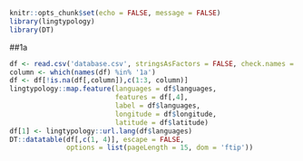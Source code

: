 ```r
knitr::opts_chunk$set(echo = FALSE, message = FALSE)
library(lingtypology)
library(DT)
```

##1a

```r
df <- read.csv('database.csv', stringsAsFactors = FALSE, check.names = FALSE)
column <- which(names(df) %in% '1a')
df <- df[!is.na(df[,column]),c(1:3, column)]
lingtypology::map.feature(languages = df$languages,
                          features = df[,4],
                          label = df$languages,
                          longitude = df$longitude,
                          latitude = df$latitude)
df[1] <- lingtypology::url.lang(df$languages)
DT::datatable(df[,c(1, 4)], escape = FALSE,
              options = list(pageLength = 15, dom = 'ftip'))
```
